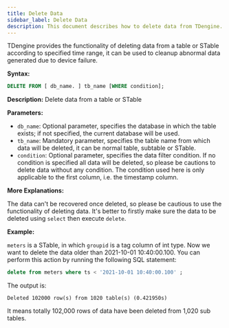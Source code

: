 ```yaml
---
title: Delete Data
sidebar_label: Delete Data
description: This document describes how to delete data from TDengine.
---
```


TDengine provides the functionality of deleting data from a table or STable according to specified time range, it can be used to cleanup abnormal data generated due to device failure.

**Syntax:**

```sql
DELETE FROM [ db_name. ] tb_name [WHERE condition];
```

**Description:** Delete data from a table or STable

**Parameters:**

- `db_name`:   Optional parameter, specifies the database in which the table exists; if not specified, the current database will be used.
- `tb_name`:  Mandatory parameter, specifies the table name from which data will be deleted, it can be normal table, subtable or STable.
- `condition`: Optional parameter, specifies the data filter condition. If no condition is specified all data will be deleted, so please be cautions to delete data without any condition. The condition used here is only applicable to the first column, i.e. the timestamp column.

**More Explanations:**

The data can't be recovered once deleted, so please be cautious to use the functionality of deleting data. It's better to firstly make sure the data to be deleted using `select` then execute `delete`.

**Example:**

`meters` is a STable, in which `groupid` is a tag column of int type. Now we want to delete the data older than 2021-10-01 10:40:00.100. You can perform this action by running the following SQL statement:

```sql
delete from meters where ts < '2021-10-01 10:40:00.100' ;
```

The output is:

```text
Deleted 102000 row(s) from 1020 table(s) (0.421950s)
```

It means totally 102,000 rows of data have been deleted from 1,020 sub tables.
